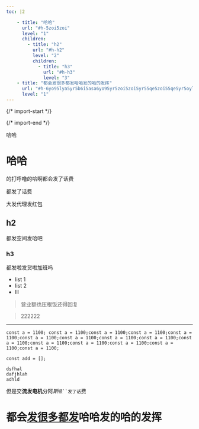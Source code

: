 ```yaml
---
toc: |2

    - title: "哈哈"
      url: "#h-5zoi5zoi"
      level: "1"
      children:
        - title: "h2"
          url: "#h-h2"
          level: "2"
          children:
            - title: "h3"
              url: "#h-h3"
              level: "3"
    - title: "都会发很多都发哈哈发的哈的发挥"
      url: "#h-6yo95lya5yr5b6i5asa6yo95yr5zoi5zoi5yr55qe5zoi55qe5yr5oyl"
      level: "1"
---
```


  {/* import-start */}
  
  {/* import-end */}
   
<STitle>
哈哈
</STitle>

# 哈哈

的打呼噜的哈啊都会发了话费

都发了话费

大发代理发红包

## h2

都发空间发哈吧

### h3

都发啦发货啦加班吗

* list 1
*  list 2
* lll

> 营业额也压根饭还得回复

> 222222

---

<SCodeBlock language="null" focus="" filename="js" tabid="0">

```null
const a = 1100; const a = 1100;const a = 1100;const a = 1100;const a = 1100;const a = 1100;const a = 1100;const a = 1100;const a = 1100;const a = 1100;const a = 1100;const a = 1100;const a = 1100;const a = 1100;const a = 1100;
```
</SCodeBlock>

<SCodeBlock language="null" focus="" filename="js" tabid="0">

```null
const add = [];
```
</SCodeBlock>

<SCodeBlock language="null" focus="" filename="js" tabid="0">

```null
dsfhal
dafjhlah 
adhld
```
</SCodeBlock>

但是交**流发电机**分阿*斯*``` 顿``发了话 ```费

# 都会<u>发很多都发</u>哈哈发的哈的发挥
